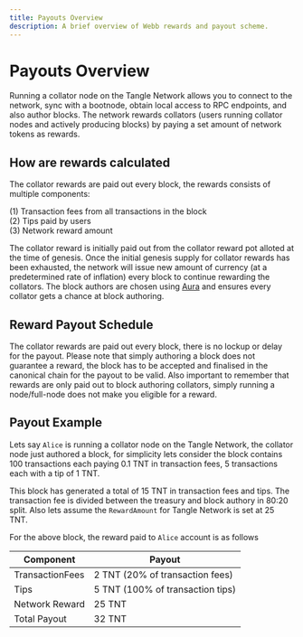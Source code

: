```yaml
---
title: Payouts Overview
description: A brief overview of Webb rewards and payout scheme.
---
```


# Payouts Overview

Running a collator node on the Tangle Network allows you to connect to the network, sync with a bootnode, obtain local access to RPC endpoints, and also
author blocks. The network rewards collators (users running collator nodes and actively producing blocks) by paying a set amount of network
tokens as rewards.

## How are rewards calculated

The collator rewards are paid out every block, the rewards consists of multiple components:

(1) Transaction fees from all transactions in the block <br/>
(2) Tips paid by users <br/>
(3) Network reward amount

The collator reward is initially paid out from the collator reward pot alloted at the time of genesis. Once the initial genesis supply for collator
rewards has been exhausted, the network will issue new amount of currency (at a predetermined rate of inflation) every block to continue
rewarding the collators. The block authors are chosen using [Aura](https://paritytech.github.io/substrate/master/sc_consensus_aura/index.html)
and ensures every collator gets a chance at block authoring.

## Reward Payout Schedule

The collator rewards are paid out every block, there is no lockup or delay for the payout. Please note that simply authoring a block
does not guarantee a reward, the block has to be accepted and finalised in the canonical chain for the payout to be valid. Also
important to remember that rewards are only paid out to block authoring collators, simply running a node/full-node does not
make you eligible for a reward.

## Payout Example

Lets say `Alice` is running a collator node on the Tangle Network, the collator node just authored a block, for simplicity lets consider the block
contains 100 transactions each paying 0.1 TNT in transaction fees, 5 transactions each with a tip of 1 TNT.

This block has generated a total of 15 TNT in transaction fees and tips. The transaction fee is divided between the treasury and
block authory in 80:20 split. Also lets assume the `RewardAmount` for Tangle Network is set at 25 TNT.

For the above block, the reward paid to `Alice` account is as follows

| Component       | Payout                           |
| --------------- | -------------------------------- |
| TransactionFees | 2 TNT (20% of transaction fees)  |
| Tips            | 5 TNT (100% of transaction tips) |
| Network Reward  | 25 TNT                           |
| Total Payout    | 32 TNT                           |
